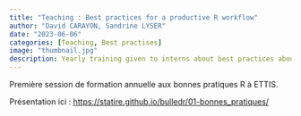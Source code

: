 ```yaml
---
title: "Teaching : Best practices for a productive R workflow"
author: "David CARAYON, Sandrine LYSER"
date: "2023-06-06"
categories: [Teaching, Best practises]
image: "thumbnail.jpg"
description: Yearly training given to interns about best practices about R programming in our research unit
---
```



Première session de formation annuelle aux bonnes pratiques R à ETTIS.


:::{.callout-tip appearance="simple"}
Présentation ici : [https://statire.github.io/bulledr/01-bonnes_pratiques/](https://statire.github.io/bulledr/01-bonnes_pratiques/)
:::

